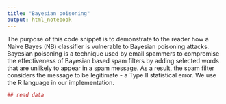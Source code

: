```yaml
---
title: "Bayesian poisoning"
output: html_notebook
---
```

The purpose of this code snippet is to demonstrate to the reader how a Naive Bayes (NB) classifier is vulnerable to Bayesian poisoning attacks. Bayesian poisoning is a technique used by email spammers to compromise the effectiveness of Bayesian based spam filters by adding selected words that are unlikely to appear in a spam message. As a result, the spam filter considers the message to be legitimate - a Type II statistical error. We use the R language in our implementation.
```r
## read data
```
